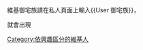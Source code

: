 維基御宅族請在私人頁面上輸入<nowiki>{{User 御宅族}}</nowiki>，

就會出現

{{Userbox
  |border-c = #000000
  |border-s = 1
  |id-c     = #FFFFFF
  |id-s     = 10
  |id-fc    = #003399
  |info-c   = #FFCC00
  |info-fc  = #003399
  |info-s   = 8
  |id       = OTAKU
  |info     = 這位用戶是一個[[御宅族|御宅族]]。
}}

[[Category:依興趣區分的維基人|Category:依興趣區分的維基人]]